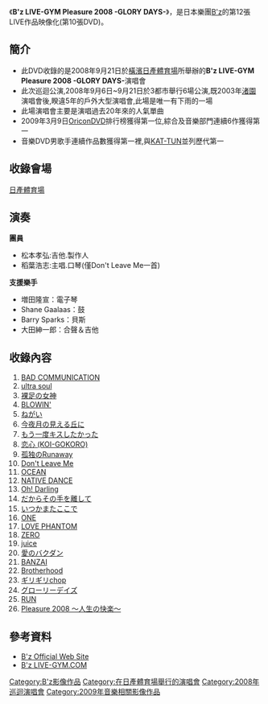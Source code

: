 {{Infobox Album
| Name           = B'z LIVE-GYM Pleasure 2008<br/> -GLORY DAYS-
| Type           = [[DVD|DVD]]
| Artist         = [[B'z|B'z]]
| Cover          = B'z_LIVE-GYM_Pleasure_2008-GLORY_DAYS-.jpg 
| Released       = 2009年2月25日
| Recorded       = 
| Genre          = [[搖滾|搖滾]]
| Length         = 165分
| Label          = [[B-VISION|B-VISION]]
| Producer       = [[松本孝弘|松本孝弘]]
| Reviews        = 
| Chart position = *週間最高順位1位（[[Oricon|Oricon]]）
| Certification  = 
| Last album     = [[B'z_LIVE-GYM_Hidden_Pleasure_〜Typhoon_No.20〜|B'z LIVE-GYM Hidden Pleasure 〜Typhoon No.20〜]]<br/>（2008年）
| This album     = '''B'z LIVE-GYM 2008 -GLORY DAYS-'''<br/>（2009年）
| Next album     = [[B'z_LIVE-GYM_2010_"Ain't_No_Magic"_at_TOKYO_DOME|B'z LIVE-GYM 2010 "Ain't No Magic" at TOKYO DOME]]<br/>（2010年）
| Misc           = 
}}
《'''B'z LIVE-GYM Pleasure 2008 -GLORY DAYS-'''》，是日本樂團[[B'z|B'z]]的第12張LIVE作品映像化(第10張DVD)。

==簡介==
*此DVD收錄的是2008年9月21日於[[橫濱|橫濱]][[日產體育場|日產體育場]]所舉辦的'''B'z LIVE-GYM Pleasure 2008 -GLORY DAYS-'''演唱會
*此次巡迴公演,2008年9月6日~9月21日於3都市舉行6場公演,既2003年[[渚園|渚園]]演唱會後,睽違5年的戶外大型演唱會,此場是唯一有下雨的一場
*此場演唱會主要是演唱過去20年來的人氣單曲
*2009年3月9日[[Oricon|Oricon]]DVD排行榜獲得第一位,綜合及音樂部門連續6作獲得第一
*音樂DVD男歌手連續作品數獲得第一裡,與[[KAT-TUN|KAT-TUN]]並列歷代第一

==收錄會場==
[[日產體育場|日產體育場]]
==演奏==
'''團員'''
*松本孝弘:吉他.製作人
*稻葉浩志:主唱.口琴(僅Don't Leave Me一首)
'''支援樂手'''
*増田隆宣：電子琴
*Shane Gaalaas：鼓
*Barry Sparks：貝斯
*大田紳一郎：合聲＆吉他
==收錄內容==
#[[BAD_COMMUNICATION|BAD COMMUNICATION]]
#[[ultra_soul|ultra soul]]
#[[裸足の女神|裸足の女神]]
#[[BLOWIN'|BLOWIN']]
#[[ねがい|ねがい]]
#[[今夜月の見える丘に|今夜月の見える丘に]]
#[[もう一度キスしたかった|もう一度キスしたかった]]
#[[恋心_(KOI-GOKORO)|恋心 (KOI-GOKORO)]]
#[[孤独のRunaway|孤独のRunaway]]
#[[Don't_Leave_Me|Don't Leave Me]]
#[[OCEAN|OCEAN]]
#[[NATIVE_DANCE|NATIVE DANCE]]
#[[Oh!_Darling|Oh! Darling]]
#[[だからその手を離して|だからその手を離して]]
#[[いつかまたここで|いつかまたここで]]
#[[ONE|ONE]]
#[[LOVE_PHANTOM|LOVE PHANTOM]]
#[[ZERO|ZERO]]
#[[juice|juice]]
#[[愛のバクダン|愛のバクダン]]
#[[BANZAI|BANZAI]]
#[[Brotherhood|Brotherhood]]
#[[ギリギリchop|ギリギリchop]]
#[[グローリーデイズ|グローリーデイズ]]
#[[RUN|RUN]]
#[[Pleasure_2008_〜人生の快楽〜|Pleasure 2008 〜人生の快楽〜]]

==參考資料==
*[http://bz-vermillion.com/     B'z Official Web Site]{{Wayback|url=http://bz-vermillion.com/ |date=20110223041043 }}
*[http://www.bz-livegym.com/     B'z LIVE-GYM.COM]{{Wayback|url=http://www.bz-livegym.com/ |date=20130517101924 }}

{{B'z}}
{{日產體育場舉行的演唱會}}

[[Category:B'z影像作品|Category:B'z影像作品]]
[[Category:在日產體育場舉行的演唱會|Category:在日產體育場舉行的演唱會]]
[[Category:2008年巡迴演唱會|Category:2008年巡迴演唱會]]
[[Category:2009年音樂相關影像作品|Category:2009年音樂相關影像作品]]